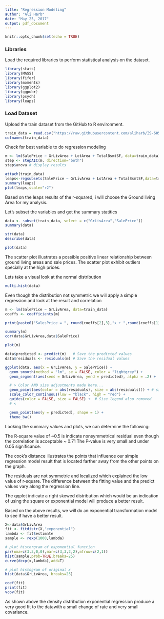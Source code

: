---
title: "Regression Modeling"
author: "Ali Harb"
date: "May 25, 2017"
output: pdf_document
---

```{r setup, include=FALSE}
knitr::opts_chunk$set(echo = TRUE)
```

### Libraries

Load the required libraries to perform statistical analysis on the dataset.

```{r message= FALSE, warning= FALSE}
library(stats)
library(MASS)
library(fifer)
library(moments)
library(ggplot2)
library(ggpubr)
library(psych)
library(leaps)
```

### Load Dataset
 
Upload the train dataset from the GitHub to R environment.

```{r}
train_data = read.csv("https://raw.githubusercontent.com/aliharb/IS-605-Computational-Mathematics/master/train.csv", header = TRUE)
colnames(train_data)
```

Check for best variable to do regression modeling 

```{r message= FALSE, warning= FALSE}
m <- lm(SalePrice ~ GrLivArea + LotArea + TotalBsmtSF, data=train_data)
step <- stepAIC(m, direction="both")
step$anova # display results

attach(train_data)
leaps<-regsubsets(SalePrice ~ GrLivArea + LotArea + TotalBsmtSF,data=train_data,nbest=3)
summary(leaps)
plot(leaps,scale="r2")
```

Based on the leaps results of the r-squared, i will choose the Ground living Area for my analysis.

Let's subset the variables and get the summary statitics 

```{r}
data <- subset(train_data, select = c("GrLivArea","SalePrice"))
summary(data)

str(data)
describe(data)

plot(data)
```

The scatter plot illustrates a possible positive linear relationship between ground living areas and sale prices. The scatter plot exhibit outliers specially at the high prices.

Lets take a visual look at the normal distribution 

```{r}
multi.hist(data) 
```

Even though the distribution not symmetric we will apply a simple regression and look at the result and correlation 

```{r}
m <- lm(SalePrice ~ GrLivArea, data=train_data)
coeffs <- coefficients(m)

print(paste0("SalesPrice = ", round(coeffs[2],3),"x + ",round(coeffs[1],3)))

summary(m)
cor(data$GrLivArea,data$SalePrice)

plot(m)
```



```{r}

data$predicted <- predict(m)   # Save the predicted values
data$residuals <- residuals(m) # Save the residual values

ggplot(data, aes(x = GrLivArea, y = SalePrice)) +
  geom_smooth(method = "lm", se = FALSE, color = "lightgrey") +
  geom_segment(aes(xend = GrLivArea, yend = predicted), alpha = .2) +

  # > Color AND size adjustments made here...
  geom_point(aes(color = abs(residuals), size = abs(residuals))) + # size also mapped
  scale_color_continuous(low = "black", high = "red") +
  guides(color = FALSE, size = FALSE) +  # Size legend also removed
  # <

  geom_point(aes(y = predicted), shape = 1) +
  theme_bw()

```

Looking the summary values and plots, we can determine the following:

The R-square value of ~0.5 is indicate nonsymmetrical residual even though the correlation is acceptable ~ 0.71 
The P-value is very small and under 0.05 significance.

The cook's distance illustrates the points that influence our simple regression model result that is located farther away from the other points on the graph.  

The residuals are not symmetric and localized which explained the low value of r-square. The difference between the fitting value and the predict values vary along the regression line.

The qqplot indicate a right skewed distribution which would be an indication of using the square or exponential model will produce a better result.

Based on the above results, we will do an exponential transformation model to see if have a better result.


```{r}
X<-data$GrLivArea
fit <- fitdistr(X,"exponential")
lambda <- fit$estimate
sample <- rexp(1000,lambda)
```



```{r}
# plot historgram of exponential function
par(oma=c(3,3,0,0),mar=c(3,3,2,2),mfrow=c(2,1))
hist(sample,prob=TRUE,breaks=25)
curve(dexp(x,lambda),add=T)

# plot histogram of original x
hist(data$GrLivArea, breaks=25)

coef(fit)
print(fit)
vcov(fit)
```



As shown above the density distribution exponential regression produce a very good fit to the datawith a small change of rate and very small covariance.





